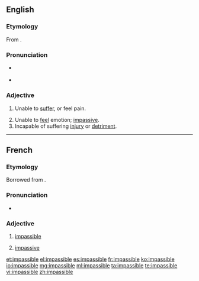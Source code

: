 ==English==

===Etymology===
From {{etyl|fr}} {{term|impassible|lang=fr}}.

===Pronunciation===
* {{a|UK}} {{IPA|/ɪmˈpasɪbəl/}}
* {{audio|en-us-impassible.ogg|Audio (US)}}

===Adjective===
{{en-adj}}

# {{chiefly|_|theology}} Unable to [[suffer]], or feel pain.
# Unable to [[feel]] emotion; [[impassive]].
# Incapable of suffering [[injury]] or [[detriment]].

----

==French==

===Etymology===
Borrowed from {{etyl|LL.|fr}} {{term|impassibilis}}.

===Pronunciation===
* {{IPA|/ɛ̃pasibl/|lang=fr}}

===Adjective===
{{fr-adj-mf}}

# {{theology|lang=fr}} [[#English|impassible]]
# [[impassive]]

[[et:impassible]]
[[el:impassible]]
[[es:impassible]]
[[fr:impassible]]
[[ko:impassible]]
[[io:impassible]]
[[mg:impassible]]
[[ml:impassible]]
[[ta:impassible]]
[[te:impassible]]
[[vi:impassible]]
[[zh:impassible]]